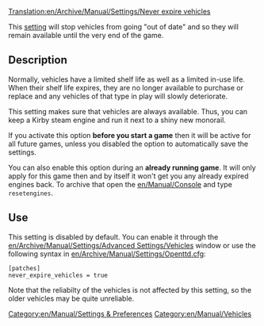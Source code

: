 [[Translation:en/Archive/Manual/Settings/Never expire vehicles]]
{{ru/Перевод|en/Archive/Manual/Settings/Never expire vehicles|0}}

This [[en/Archive/Manual/Settings/Advanced Settings|setting]] will stop vehicles from going "out of date" and so they will remain available until the very end of the game.  

== Description ==
Normally, vehicles have a limited shelf life as well as a limited in-use life. When their shelf life expires, they are no longer available to purchase or replace and any vehicles of that type in play will slowly deteriorate.

This setting makes sure that vehicles are always available. Thus, you can keep a Kirby steam engine and run it next to a shiny new monorail.

If you activate this option '''before you start a game''' then it will be active for all future games, unless you disabled the option to automatically save the settings.

You can also enable this option during an '''already running game'''. It will only apply for this game then and by itself it won't get you any already expired engines back. To archive that open the [[en/Manual/Console]] and type <code>resetengines</code>.

== Use ==
This setting is disabled by default. You can enable it through the [[en/Archive/Manual/Settings/Advanced Settings/Vehicles]] window or use the following syntax in [[en/Archive/Manual/Settings/Openttd.cfg]]:
<pre>
[patches]
never_expire_vehicles = true
</pre>

Note that the reliabilty of the vehicles is not affected by this setting, so the older vehicles may be quite unreliable.

[[Category:en/Manual/Settings & Preferences]]
[[Category:en/Manual/Vehicles]]